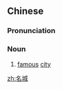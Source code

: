 ==Chinese==
{{zh-forms}}

===Pronunciation===
{{zh-pron
|m=míngchéng
|cat=n
}}

===Noun===
{{zh-noun}}

# [[famous]] [[city]]

[[zh:名城]]